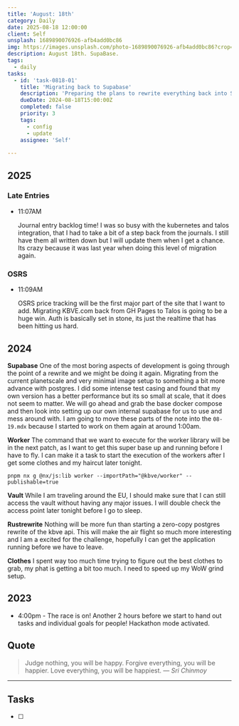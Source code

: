 ```yaml
---
title: 'August: 18th'
category: Daily
date: 2025-08-18 12:00:00
client: Self
unsplash: 1689890076926-afb4add0bc86
img: https://images.unsplash.com/photo-1689890076926-afb4add0bc86?crop=entropy&cs=srgb&fm=jpg&ixid=MnwzNjM5Nzd8MHwxfHJhbmRvbXx8fHx8fHx8fDE2ODE3NDg2ODY&ixlib=rb-4.0.3&q=85
description: August 18th. SupaBase.
tags:
  - daily
tasks:
  - id: 'task-0818-01'
    title: 'Migrating back to Supabase'
    description: 'Preparing the plans to rewrite everything back into Supabase.'
    dueDate: 2024-08-18T15:00:00Z
    completed: false
    priority: 3
    tags:
      - config
      - update
    assignee: 'Self'
  
---
```



## 2025

### Late Entries

-   11:07AM

    Journal entry backlog time!
    I was so busy with the kubernetes and talos integration, that I had to take a bit of a step back from the journals.
    I still have them all written down but I will update them when I get a chance.
    Its crazy because it was last year when doing this level of migration again.

### OSRS

-   11:09AM

    OSRS price tracking will be the first major part of the site that I want to add.
    Migrating KBVE.com back from GH Pages to Talos is going to be a huge win.
    Auth is basically set in stone, its just the realtime that has been hitting us hard.

## 2024

**Supabase**
One of the most boring aspects of development is going through the point of a rewrite and we might be doing it again.
Migrating from the current planetscale and very minimal image setup to something a bit more advance with postgres.
I did some intense test casing and found that my own version has a better performance but its so small at scale, that it does not seem to matter.
We will go ahead and grab the base docker compose and then look into setting up our own internal supabase for us to use and mess around with.
I am going to move these parts of the note into the `08-19.mdx` because I started to work on them again at around 1:00am.


**Worker**
The command that we want to execute for the worker library will be in the next patch, as I want to get this super base up and running before I have to fly.
I can make it a task to start the execution of the workers after I get some clothes and my haircut later tonight.

```shell 
pnpm nx g @nx/js:lib worker --importPath="@kbve/worker" --publishable=true
```

**Vault**
While I am traveling around the EU, I should make sure that I can still access the vault without having any major issues.
I will double check the access point later tonight before I go to sleep.

**Rustrewrite**
Nothing will be more fun than starting a zero-copy postgres rewrite of the kbve api.
This will make the air flight so much more interesting and I am a excited for the challenge, hopefully I can get the application running before we have to leave.

**Clothes**
I spent way too much time trying to figure out the best clothes to grab, my phat is getting a bit too much.
I need to speed up my WoW grind setup.


## 2023

- 4:00pm - The race is on! Another 2 hours before we start to hand out tasks and individual goals for people! Hackathon mode activated.


## Quote

> Judge nothing, you will be happy. Forgive everything, you will be happier. Love everything, you will be happiest.
> — <cite>Sri Chinmoy</cite>

---

## Tasks

- [ ]